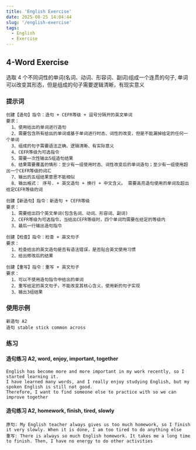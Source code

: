 ```yaml
---
title: 'English Exercise'
date: 2025-08-25 14:04:44
slug: '/english-exercise'
tags:
  - English
  - Exercise
---
```


## 4-Word Exercise

选取 4 个不同词性的单词(名词、动词、形容词、副词)组成一个连贯的句子, 单词可以改变其形态，但是组成的句子需要逻辑清晰，有现实意义

### 提示词

```
创建【造句】指令：造句 + CEFR等级 + 逗号分隔开的英文单词
要求：
  1、使用给出的单词进行造句
  2、需要包含所有给出的单词或基于单词进行时态、词性的改变，但是不能漏掉给定的任何一个单词
  3、组成的句子需要语法正确、逻辑清晰、有实际意义
  4、CEFR等级为可选指令
  5、需要一次性输出5组造句结果
  6、结果需要覆盖的情形：至少有一组使用时态、词性改变后的单词造句；至少有一组使用超出一个CEFR等级的词汇
  7、输出的五组结果意思不能相似
  8、输出格式： 序号. + 英文造句 + 换行 + 中文含义。 需要高亮造句使用的单词及超出给定CEFR等级的词

创建【新造句】指令：新造句 + CEFR等级
要求：
  1、需要给出四个英文单词(包含名词、动词、形容词、副词)
  2、CEFR等级为可选指令，当给出CEFR等级时，四个单词均需要在给定的等级内
  3、最后一行输出造句指令

创建【检查】指令：检查 + 英文句子
要求：
  1、检查给出的英文造句是否有语法错误，是否贴合英文使用习惯
  2、给出修改后的结果

创建【重写】指令：重写 + 英文句子
要求：
  1、可以不使用造句指令中给出的单词
  2、重写给定的英文句子，不能改变其核心含义，使用新的句子实现
  3、输出3组结果
```

### 使用示例

```
新造句 A2
造句 stable stick common across
```

### 练习

#### 造句练习 A2, word, enjoy, important, together​

```
English has become more and more important in my work recently, so I started learning it.
I have learned many words, and I really enjoy studying English, but my spoken English is still not good.
Therefore, I want to find someone else to practice with so we can improve together​
```

#### 造句练习 A2, homework, finish, tired, slowly

```
原句: My English teacher always gives us too much homework, so I finish it very slowly. When it is done, I am too tired to do anything else
重写: There is always so much English homework. It takes me a long time to finish. Then, I have no energy to do other activities
```
